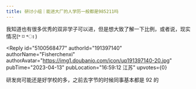 ```yaml
---
title: 研讨小组｜能进大厂的人学历一般都是985211吗
---
```



<Forum groupName="真的需要这份文凭吗？" groupUrl="https://www.douban.com/group/fucking_diploma/" archivedAt="2025-05-16T14:37:45.391Z">
  <Post
    id="286689849"
    title="研讨小组｜能进大厂的人学历一般都是985211吗"
    url="https://www.douban.com/group/topic/286689849/?_spm_id=MTkwOTg0Mzgz"
    pubTime="2023-04-18"
    highlightUserId="191397140"
  >
我知道也有很多优秀的双非学子可以进，但是想大致了解一下比例，或者说，现实情况(˃
⌑ ˂ഃ )

<Reply
  id="5100568477"
  authorId="191397140"
  authorName="Fisherchenxi"
  authorAvatar="https://img1.doubanio.com/icon/up191397140-20.jpg"
  pubTime="2023-04-13"
  pubLocation="16:59:12 江苏"
  upvotes={0}
>
研发岗可能还是好学校的多，之前去字节的时候同事基本都是 92 的
</Reply>
  </Post>
</Forum>
